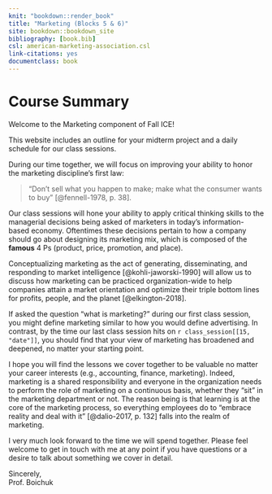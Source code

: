```yaml
--- 
knit: "bookdown::render_book"
title: "Marketing (Blocks 5 & 6)"
site: bookdown::bookdown_site
bibliography: [book.bib]
csl: american-marketing-association.csl
link-citations: yes
documentclass: book
---
```


# Course Summary {-}

Welcome to the Marketing component of Fall ICE! 

This website includes an outline for your midterm project and a daily schedule
for our class sessions.

During our time together, we will focus on improving your ability to honor the
marketing discipline's first law:

> “Don't sell what you happen to make; make what the consumer wants to buy”
[@fennell-1978, p. 38]. 

Our class sessions will hone your ability to apply critical thinking skills to
the managerial decisions being asked of marketers in today's information-based
economy. Oftentimes these decisions pertain to how a company should go about
designing its marketing mix, which is composed of the **famous** 4 Ps (product,
price, promotion, and place).

Conceptualizing marketing as the act of generating, disseminating, and
responding to market intelligence [@kohli-jaworski-1990] will allow us to
discuss how marketing can be practiced organization-wide to help companies
attain a market orientation and optimize their triple bottom lines for profits,
people, and the planet [@elkington-2018].

If asked the question "what is marketing?" during our first class session, you
might define marketing similar to how you would define advertising. In contrast,
by the time our last class session hits on `r class_session[[15, "date"]]`, you
should find that your view of marketing has broadened and deepened, no matter
your starting point. 

I hope you will find the lessons we cover together to be valuable no matter your
career interests (e.g., accounting, finance, marketing). Indeed, marketing is a
shared responsibility and everyone in the organization needs to perform the role
of marketing on a continuous basis, whether they "sit" in the marketing
department or not. The reason being is that learning is at the core of the
marketing process, so everything employees do to "embrace reality and deal with
it" [@dalio-2017, p. 132] falls into the realm of marketing.

I very much look forward to the time we will spend together. Please feel welcome
to get in touch with me at any point if you have questions or a desire to talk
about something we cover in detail.

Sincerely,  
Prof. Boichuk
